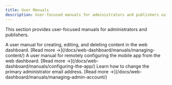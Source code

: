 ```yaml
---
title: User Manuals
description: User-focused manuals for administrators and publishers using the web dashboard.
---
```



This section provides user-focused manuals for administrators and publishers.

<CardGrid>
  <Card title="Managing Content" icon="pencil">
    A user manual for creating, editing, and deleting content in the web dashboard.
    [Read more &rarr;](/docs/web-dashboard/manuals/managing-content/)
  </Card>
  <Card title="Configuring the Mobile App" icon="settings">
    A user manual for remotely configuring the mobile app from the web dashboard.
    [Read more &rarr;](/docs/web-dashboard/manuals/configuring-the-app/)
  </Card>
  <Card title="Managing Your Admin Account" icon="user-cog">
    Learn how to change the primary administrator email address.
    [Read more &rarr;](/docs/web-dashboard/manuals/managing-admin-account/)
  </Card>
</CardGrid>
